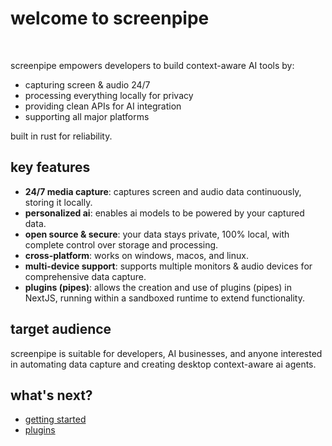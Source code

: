 
# welcome to screenpipe

<MotionDiv>
<br/>

screenpipe empowers developers to build context-aware AI tools by:
- capturing screen & audio 24/7
- processing everything locally for privacy
- providing clean APIs for AI integration
- supporting all major platforms

built in rust for reliability.

</MotionDiv>

<MotionDiv delay={0.5}>

## key features

- **24/7 media capture**: captures screen and audio data continuously, storing it locally.
- **personalized ai**: enables ai models to be powered by your captured data.
- **open source & secure**: your data stays private, 100% local, with complete control over storage and processing.
- **cross-platform**: works on windows, macos, and linux.
- **multi-device support**: supports multiple monitors & audio devices for comprehensive data capture.
- **plugins (pipes)**: allows the creation and use of plugins (pipes) in NextJS, running within a sandboxed runtime to extend functionality.

</MotionDiv>

<MotionDiv delay={1}>

## target audience

screenpipe is suitable for developers, AI businesses, and anyone interested in automating data capture and creating desktop context-aware ai agents. 

## what's next?

- [getting started](/docs/getting-started)
- [plugins](/docs/plugins)

</MotionDiv>
